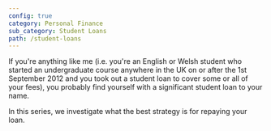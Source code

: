 ```yaml
---
config: true
category: Personal Finance
sub_category: Student Loans
path: /student-loans
---
```


If you're anything like me (i.e. you're an English or Welsh student who started
an undergraduate course anywhere in the UK on or after the 1st September 2012
and you took out a student loan to cover some or all of your fees), you
probably find yourself with a significant student loan to your name.

In this series, we investigate what the best strategy is for repaying your loan.